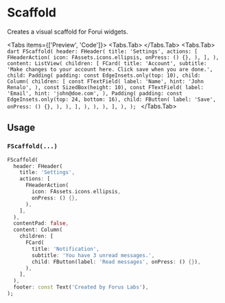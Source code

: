 
# Scaffold
Creates a visual scaffold for Forui widgets.

<Tabs items={['Preview', 'Code']}>
  <Tabs.Tab>
    <Widget name='scaffold' query={{}}/>
  </Tabs.Tab>
  <Tabs.Tab>
    ```dart
    FScaffold(
      header: FHeader(
        title: 'Settings',
        actions: [
          FHeaderAction(
            icon: FAssets.icons.ellipsis,
            onPress: () {},
          ),
        ],
      ),
      content: ListView(
        children: [
          FCard(
            title: 'Account',
            subtitle: 'Make changes to your account here. Click save when you are done.',
            child: Padding(
              padding: const EdgeInsets.only(top: 10),
              child: Column(
                children: [
                  const FTextField(
                    label: 'Name',
                    hint: 'John Renalo',
                  ),
                  const SizedBox(height: 10),
                  const FTextField(
                    label: 'Email',
                    hint: 'john@doe.com',
                  ),
                  Padding(
                    padding: const EdgeInsets.only(top: 24, bottom: 16),
                    child: FButton(
                      label: 'Save',
                      onPress: () {},
                    ),
                  ),
                ],
              ),
            ),
          ),
        ],
      ),
    );
    ```
  </Tabs.Tab>
</Tabs>

## Usage

### `FScaffold(...)`

```dart
FScaffold(
  header: FHeader(
    title: 'Settings',
    actions: [
      FHeaderAction(
        icon: FAssets.icons.ellipsis,
        onPress: () {},
      ),
    ],
  ),
  contentPad: false,
  content: Column(
    children: [
      FCard(
        title: 'Notification',
        subtitle: 'You have 3 unread messages.',
        child: FButton(label: 'Read messages', onPress: () {}),
      ),
    ],
  ),
  footer: const Text('Created by Forus Labs'),
);
```
